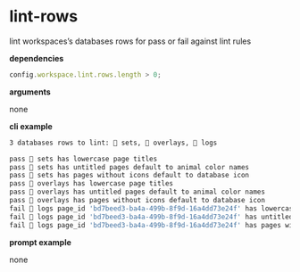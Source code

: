 # lint-rows

lint workspaces’s databases rows for pass or fail against lint rules

**dependencies**

```typescript
config.workspace.lint.rows.length > 0;
```

**arguments**

none

**cli example**

```sh title="terminal"
3 databases rows to lint: 🔢 sets, 🔵 overlays, 📝 logs
```

```sh
pass 🔢 sets has lowercase page titles
pass 🔢 sets has untitled pages default to animal color names
pass 🔢 sets has pages without icons default to database icon
pass 🔵 overlays has lowercase page titles
pass 🔵 overlays has untitled pages default to animal color names
pass 🔵 overlays has pages without icons default to database icon
fail 📝 logs page_id 'bd7beed3-ba4a-499b-8f9d-16a4dd73e24f' has lowercase page titles
fail 📝 logs page_id 'bd7beed3-ba4a-499b-8f9d-16a4dd73e24f' has untitled pages default to animal color names
fail 📝 logs page_id 'bd7beed3-ba4a-499b-8f9d-16a4dd73e24f' has pages without icons default to database icon
```

**prompt example**

none
